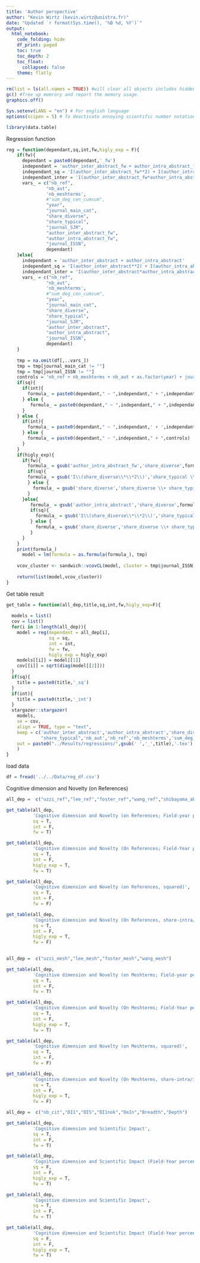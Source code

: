 ```yaml
---
title: 'Author perspective'
author: "Kevin Wirtz (kevin.wirtz@unistra.fr)"
date: "Updated `r format(Sys.time(), '%B %d, %Y')`"
output:
  html_notebook:
    code_folding: hide
    df_print: paged
    toc: true
    toc_depth: 2
    toc_float:
      collapsed: false
    theme: flatly
---
```


```r

rm(list = ls(all.names = TRUE)) #will clear all objects includes hidden objects.
gc() #free up memrory and report the memory usage.
graphics.off()

Sys.setenv(LANG = "en") # For english language
options(scipen = 5) # To deactivate annoying scientific number notation

library(data.table)
```

Regression function
```r
reg = function(dependant,sq,int,fw,higly_exp = F){
    if(fw){
      dependant = paste0(dependant,'_fw')
      independant = 'author_inter_abstract_fw + author_intra_abstract_fw'
      independant_sq = 'I(author_inter_abstract_fw**2) + I(author_intra_abstract_fw**2)'
      independant_inter = 'I(author_inter_abstract_fw*author_intra_abstract_fw)'
      vars_ = c("nb_ref",
               "nb_aut",
               'nb_meshterms',
               #"sum_deg_cen_cumsum",
               "year",
               "journal_main_cat",
               "share_diverse",
               "share_typical",
               "journal_SJR",
               "author_inter_abstract_fw",
               "author_intra_abstract_fw",
               "journal_ISSN",
               dependant)
    }else{
      independant = 'author_inter_abstract + author_intra_abstract'
      independant_sq = 'I(author_inter_abstract**2) + I(author_intra_abstract**2)'
      independant_inter = 'I(author_inter_abstract*author_intra_abstract)'
      vars_ = c("nb_ref",
               "nb_aut",
               'nb_meshterms',
               #"sum_deg_cen_cumsum",
               "year",
               "journal_main_cat",
               "share_diverse",
               "share_typical",
               "journal_SJR",
               "author_inter_abstract",
               "author_intra_abstract",
               "journal_ISSN",
               dependant)
    }
    
    tmp = na.omit(df[,..vars_])
    tmp = tmp[journal_main_cat != ""]
    tmp = tmp[journal_ISSN != ""]
    controls = 'nb_ref + nb_meshterms + nb_aut + as.factor(year) + journal_SJR'# + journal_main_cat'
    if(sq){
      if(int){
        formula_ = paste0(dependant," ~ ",independant," + ",independant_sq,' + ',independant_inter,' + ',controls)
      } else {
         formula_ = paste0(dependant," ~ ",independant," + ",independant_sq,' + ',controls)
      }
    } else {
      if(int){
        formula_ = paste0(dependant," ~ ",independant,' + ',independant_inter,' + ',controls)
      } else {
        formula_ = paste0(dependant," ~ ",independant," + ",controls)
      }
    }
    if(higly_exp){
      if(fw){
        formula_ = gsub('author_intra_abstract_fw','share_diverse',formula_)
        if(sq){
        formula_ = gsub('I\\(share_diverse\\*\\*2\\)','share_typical \\+ I(share_diverse*share_typical)',formula_)
        } else {
          formula_ = gsub('share_diverse','share_diverse \\+ share_typical \\+ I(share_diverse*share_typical)',formula_)
        }
      }else{
         formula_ = gsub('author_intra_abstract','share_diverse',formula_)
         if(sq){
           formula_ = gsub('I\\(share_diverse\\*\\*2\\)','share_typical \\+ I(share_diverse*share_typical)',formula_)
         } else {
           formula_ = gsub('share_diverse','share_diverse \\+ share_typical \\+ I(share_diverse*share_typical)',formula_)
         }
      }
    }
    print(formula_)
      model = lm(formula = as.formula(formula_), tmp)
    
    vcov_cluster <- sandwich::vcovCL(model, cluster = tmp$journal_ISSN)
  
    return(list(model,vcov_cluster))
}
```

Get table result
```r
get_table = function(all_dep,title,sq,int,fw,higly_exp=F){
 
  models = list()
  cov = list()
  for(i in 1:length(all_dep)){
    model = reg(dependant = all_dep[i],
                sq = sq,
                int = int,
                fw = fw,
                higly_exp = higly_exp)
    models[[i]] = model[[1]]
    cov[[i]] = sqrt(diag(model[[2]]))
  }
  if(sq){
    title = paste0(title,'_sq')
  }
  if(int){
    title = paste0(title,'_int')
  }
  stargazer::stargazer(
    models, 
    se = cov,
    align = TRUE, type = "text",
    keep = c('author_inter_abstract','author_intra_abstract','share_diverse',
             "share_typical",'nb_aut','nb_ref','nb_meshterms','sum_deg_cen_cumsum','journal_SJR'),
    out = paste0("../Results/regressions/",gsub(' ','_',title),'.tex')
    )
}
```

load data
```r
df = fread('../../Data/reg_df.csv')
```

Cognitive dimension and Novelty (on References)
```r

all_dep =  c("uzzi_ref","lee_ref","foster_ref","wang_ref","shibayama_abstract")

get_table(all_dep,
          'Cognitive dimension and Novelty (on References; Field-year percentage rank, squared)',
          sq = T, 
          int = F,
          fw = T)

get_table(all_dep,
          'Cognitive dimension and Novelty (On References; Field-Year percentage rank; share-intra/inter)',
          sq = T, 
          int = F,
          higly_exp = T,
          fw = T)

get_table(all_dep,
          'Cognitive dimension and Novelty (on References, squared)',
          sq = T, 
          int = F,
          fw = F)

get_table(all_dep,
          'Cognitive dimension and Novelty (On References, share-intra/inter)',
          sq = T, 
          int = F,
          higly_exp = T,
          fw = F)  
  
```

```r
all_dep =  c("uzzi_mesh","lee_mesh","foster_mesh","wang_mesh")

get_table(all_dep,
          'Cognitive dimension and Novelty (on Meshterms; Field-year percentage rank, squared)',
          sq = T, 
          int = F,
          fw = T)

get_table(all_dep,
          'Cognitive dimension and Novelty (On Meshterms; Field-Year percentage rank; share-intra/inter)',
          sq = T, 
          int = F,
          higly_exp = T,
          fw = T)

get_table(all_dep,
          'Cognitive dimension and Novelty (on Meshterms, squared)',
          sq = T, 
          int = F,
          fw = F)

get_table(all_dep,
          'Cognitive dimension and Novelty (On Meshterms, share-intra/inter)',
          sq = T, 
          int = F,
          higly_exp = T,
          fw = F)  

```

```r

all_dep =  c("nb_cit","DI1","DI5","DI1nok","DeIn","Breadth","Depth")

get_table(all_dep,
          'Cognitive dimension and Scientific Impact',
          sq = T, 
          int = F,
          fw = T)

get_table(all_dep,
          'Cognitive dimension and Scientific Impact (Field-Year percentage rank)',
          sq = F, 
          int = F,
          higly_exp = T,
          fw = T)

get_table(all_dep,
          'Cognitive dimension and Scientific Impact',
          sq = T, 
          int = F,
          fw = T)

get_table(all_dep,
          'Cognitive dimension and Scientific Impact (Field-Year percentage rank)',
          sq = F, 
          int = F,
          higly_exp = T,
          fw = T)


```

